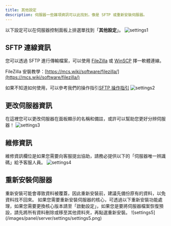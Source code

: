 ```yaml
---
title: 其他設定
description: 伺服器一些雜項資訊可以此找到，像是 SFTP 或重新安裝伺服器。
---
```



以下設定可以在伺服器控制面板上排選單找到「**其他設定**」。
![settings1](/images/panel/server/settings/settings1.png)

## SFTP 連線資訊
您可以透過 SFTP 進行傳輸檔案，可以使用 [FileZilla](https://filezilla-project.org) 或 [WinSCP](https://winscp.net/eng/index.php) 擇一軟體連線。

FileZilla 安裝教學：[https://mcs.wiki/software/filezilla/](https://mcs.wiki/software/filezilla/)

如果不知道如何使用，可以參考我們的操作指引[SFTP 操作指引](https://docs.vproxy.cloud/panel/server/sftp)
![settings2](/images/panel/server/settings/settings2.png)
## 更改伺服器資訊
在這裡您可以更改伺服器在面板顯示的名稱和備註，或許可以幫助您更好分辨伺服器！
![settings3](/images/panel/server/settings/settings3.png)
## 維修資訊
維修資訊欄位是如果您需要向客服提出協助，請務必提供以下的「伺服器唯一辨識碼」給予客服人員。
![settings4](/images/panel/server/settings/settings4.png)
## 重新安裝伺服器
<Callout title="注意" type="warn">
    重新安裝可能會導致資料被覆蓋，因此重新安裝前，建議先備份原有的資料，以免資料找不回來。
</Callout>
如果您需要重新安裝伺服器的核心，可透過以下重新安裝功能處理，如果您需要更換核心版本請至「啟動設定」，如果您是要將伺服器檔案恢復預設，請先將所有資料刪除或移至其他資料夾，再點選重新安裝。
![settings5](/images/panel/server/settings/settings5.png)
